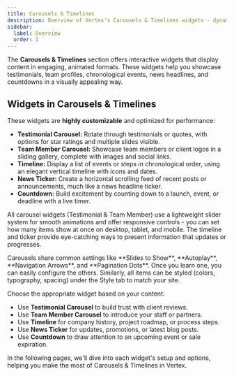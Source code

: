 ```yaml
---
title: Carousels & Timelines
description: Overview of Vertex's Carousels & Timelines widgets - dynamic sliders and timeline displays for testimonials, team members, news, events, and more.
sidebar:
  label: Overview
  order: 1
---
```



The **Carousels & Timelines** section offers interactive widgets that display content in engaging, animated formats. These widgets help you showcase testimonials, team profiles, chronological events, news headlines, and countdowns in a visually appealing way.

## Widgets in Carousels & Timelines

<CardGrid>
  <LinkCard title="Testimonial Carousel" href="/carousels-timelines/testimonial-carousel/" description="Show client testimonials in a sliding carousel format." />
  <LinkCard title="Team Member Carousel" href="/carousels-timelines/team-member-carousel/" description="Display your team or staff profiles in an interactive carousel." />
  <LinkCard title="Timeline" href="/carousels-timelines/timeline/" description="Present events or milestones on a vertical timeline." />
  <LinkCard title="News Ticker" href="/carousels-timelines/news-ticker/" description="Show scrolling news headlines or post titles on your site." />
  <LinkCard title="Countdown" href="/carousels-timelines/countdown/" description="Add a countdown timer counting down to a specific date or time." />
</CardGrid>

These widgets are **highly customizable** and optimized for performance:
- **Testimonial Carousel:** Rotate through testimonials or quotes, with options for star ratings and multiple slides visible.
- **Team Member Carousel:** Showcase team members or client logos in a sliding gallery, complete with images and social links.
- **Timeline:** Display a list of events or steps in chronological order, using an elegant vertical timeline with icons and dates.
- **News Ticker:** Create a horizontal scrolling feed of recent posts or announcements, much like a news headline ticker.
- **Countdown:** Build excitement by counting down to a launch, event, or deadline with a live timer.

All carousel widgets (Testimonial & Team Member) use a lightweight slider system for smooth animations and offer responsive controls - you can set how many items show at once on desktop, tablet, and mobile. The timeline and ticker provide eye-catching ways to present information that updates or progresses.

<Aside type="tip" title="Common Settings">
Carousels share common settings like **Slides to Show**, **Autoplay**, **Navigation Arrows**, and **Pagination Dots**. Once you learn one, you can easily configure the others. Similarly, all items can be styled (colors, typography, spacing) under the Style tab to match your site.
</Aside>

Choose the appropriate widget based on your content:
- Use **Testimonial Carousel** to build trust with client reviews.
- Use **Team Member Carousel** to introduce your staff or partners.
- Use **Timeline** for company history, project roadmap, or process steps.
- Use **News Ticker** for updates, promotions, or latest blog posts.
- Use **Countdown** to draw attention to an upcoming event or sale expiration.

In the following pages, we'll dive into each widget's setup and options, helping you make the most of Carousels & Timelines in Vertex.